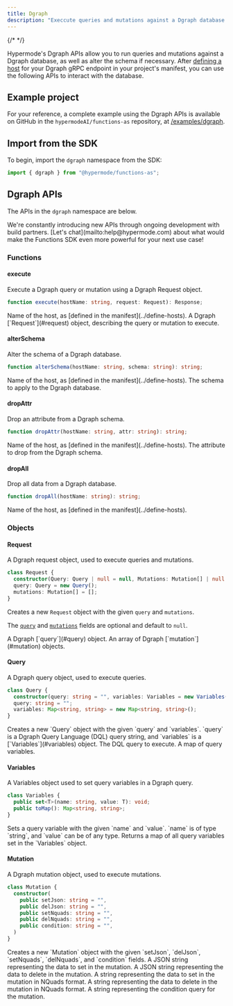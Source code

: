 ```yaml
---
title: Dgraph
description: "Execcute queries and mutations against a Dgraph database."
---
```


{/* <!-- vale Google.Headings = NO --> */}

Hypermode's Dgraph APIs allow you to run queries and mutations against a Dgraph database, as well as alter
the schema if necessary.
After [defining a host](../define-hosts) for your Dgraph gRPC endpoint in your project's manifest,
you can use the following APIs to interact with the database.

## Example project

For your reference, a complete example using the Dgraph APIs is available on GitHub in the
`hypermodeAI/functions-as` repository, at [/examples/dgraph](https://github.com/hypermodeAI/functions-as/tree/main/examples/dgraph).

## Import from the SDK

To begin, import the `dgraph` namespace from the SDK:

<CodeGroup>

```ts AssemblyScript
import { dgraph } from "@hypermode/functions-as";
```

</CodeGroup>

## Dgraph APIs

The APIs in the `dgraph` namespace are below.

<Tip>
  We're constantly introducing new APIs through ongoing development with build
  partners. [Let's chat](mailto:help@hypermode.com) about what would make the
  Functions SDK even more powerful for your next use case!
</Tip>

### Functions

#### execute

Execute a Dgraph query or mutation using a Dgraph Request object.

<CodeGroup>

```ts AssemblyScript
function execute(hostName: string, request: Request): Response;
```

</CodeGroup>

<ResponseField name="hostName" type="string" required>
  Name of the host, as [defined in the manifest](../define-hosts).
</ResponseField>

<ResponseField name="request" type="Request" required>
  A Dgraph [`Request`](#request) object, describing the query or mutation to
  execute.
</ResponseField>

#### alterSchema

Alter the schema of a Dgraph database.

<CodeGroup>

```ts AssemblyScript
function alterSchema(hostName: string, schema: string): string;
```

</CodeGroup>

<ResponseField name="hostName" type="string" required>
  Name of the host, as [defined in the manifest](../define-hosts).
</ResponseField>

<ResponseField name="schema" type="string" required>
  The schema to apply to the Dgraph database.
</ResponseField>

#### dropAttr

Drop an attribute from a Dgraph schema.

<CodeGroup>

```ts AssemblyScript
function dropAttr(hostName: string, attr: string): string;
```

</CodeGroup>

<ResponseField name="hostName" type="string" required>
  Name of the host, as [defined in the manifest](../define-hosts).
</ResponseField>

<ResponseField name="attr" type="string" required>
  The attribute to drop from the Dgraph schema.
</ResponseField>

#### dropAll

Drop all data from a Dgraph database.

<CodeGroup>

```ts AssemblyScript
function dropAll(hostName: string): string;
```

</CodeGroup>

<ResponseField name="hostName" type="string" required>
  Name of the host, as [defined in the manifest](../define-hosts).
</ResponseField>

### Objects

#### Request

A Dgraph request object, used to execute queries and mutations.

<CodeGroup>

```ts AssemblyScript
class Request {
  constructor(Query: Query | null = null, Mutations: Mutation[] | null = null);
  query: Query = new Query();
  mutations: Mutation[] = [];
}
```

</CodeGroup>

<ResponseField name="new dgraph.Request(query, mutations)">

Creates a new `Request` object with the given `query` and `mutations`.

The [`query`](#query) and [`mutations`](#mutation) fields are optional and default to `null`.

</ResponseField>

<ResponseField name="query" type="Query">
  A Dgraph [`query`](#query) object.
</ResponseField>

<ResponseField name="mutations" type="Mutation[]">
  An array of Dgraph [`mutation`](#mutation) objects.
</ResponseField>

#### Query

A Dgraph query object, used to execute queries.

<CodeGroup>

```ts AssemblyScript
class Query {
  constructor(query: string = "", variables: Variables = new Variables());
  query: string = "";
  variables: Map<string, string> = new Map<string, string>();
}
```

</CodeGroup>

<ResponseField name="new dgraph.Query(query, variables)">
  Creates a new `Query` object with the given `query` and `variables`. `query`
  is a Dgraph Query Language (DQL) query string, and `variables` is a
  [`Variables`](#variables) object.
</ResponseField>

<ResponseField name="query" type="string">
  The DQL query to execute.
</ResponseField>

<ResponseField name="variables" type="Map<string, string>">
  A map of query variables.
</ResponseField>

#### Variables

A Variables object used to set query variables in a Dgraph query.

<CodeGroup>

```ts AssemblyScript
class Variables {
  public set<T>(name: string, value: T): void;
  public toMap(): Map<string, string>;
}
```

</CodeGroup>

<ResponseField name="Variables.set(name, value)">
  Sets a query variable with the given `name` and `value`. `name` is of type
  `string`, and `value` can be of any type.
</ResponseField>

<ResponseField name="Variables.toMap()">
  Returns a map of all query variables set in the `Variables` object.
</ResponseField>

#### Mutation

A Dgraph mutation object, used to execute mutations.

<CodeGroup>

```ts AssemblyScript
class Mutation {
  constructor(
    public setJson: string = "",
    public delJson: string = "",
    public setNquads: string = "",
    public delNquads: string = "",
    public condition: string = "",
  )
}
```

</CodeGroup>

<ResponseField name="new dgraph.Mutation(setJson, delJson, setNquads, delNquads, condition)">
  Creates a new `Mutation` object with the given `setJson`, `delJson`,
  `setNquads`, `delNquads`, and `condition` fields.
</ResponseField>

<ResponseField name="setJson" type="string">
  A JSON string representing the data to set in the mutation.
</ResponseField>

<ResponseField name="delJson" type="string">
  A JSON string representing the data to delete in the mutation.
</ResponseField>

<ResponseField name="setNquads" type="string">
  A string representing the data to set in the mutation in NQuads format.
</ResponseField>

<ResponseField name="delNquads" type="string">
  A string representing the data to delete in the mutation in NQuads format.
</ResponseField>

<ResponseField name="condition" type="string">
  A string representing the condition query for the mutation.
</ResponseField>
